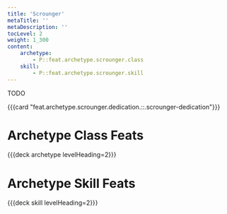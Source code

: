 ```yaml
---
title: 'Scrounger'
metaTitle: ''
metaDescription: ''
tocLevel: 2
weight: 1_300
content:
    archetype:
        - P::feat.archetype.scrounger.class
    skill:
        - P::feat.archetype.scrounger.skill
---
```


TODO

{{{card "feat.archetype.scrounger.dedication.::.scrounger-dedication"}}}

# Archetype Class Feats

{{{deck archetype levelHeading=2}}}

# Archetype Skill Feats

{{{deck skill levelHeading=2}}}